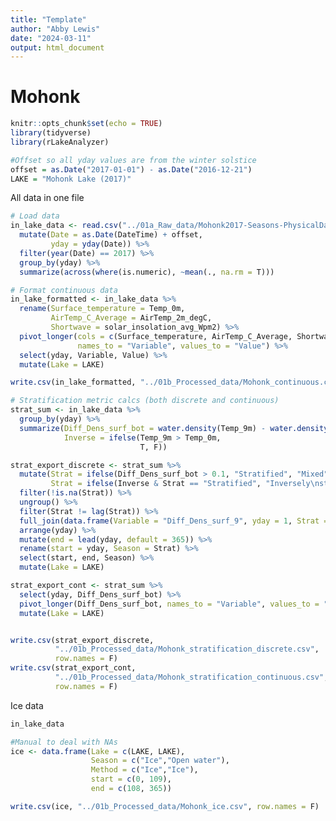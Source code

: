 ```yaml
---
title: "Template"
author: "Abby Lewis"
date: "2024-03-11"
output: html_document
---
```


# Mohonk

```r
knitr::opts_chunk$set(echo = TRUE)
library(tidyverse)
library(rLakeAnalyzer)

#Offset so all yday values are from the winter solstice
offset = as.Date("2017-01-01") - as.Date("2016-12-21")
LAKE = "Mohonk Lake (2017)"
```

All data in one file

```r
# Load data
in_lake_data <- read.csv("../01a_Raw_data/Mohonk2017-Seasons-PhysicalData.csv") %>%
  mutate(Date = as.Date(DateTime) + offset,
         yday = yday(Date)) %>%
  filter(year(Date) == 2017) %>%
  group_by(yday) %>%
  summarize(across(where(is.numeric), ~mean(., na.rm = T)))

# Format continuous data
in_lake_formatted <- in_lake_data %>%
  rename(Surface_temperature = Temp_0m,
         AirTemp_C_Average = AirTemp_2m_degC,
         Shortwave = solar_insolation_avg_Wpm2) %>%
  pivot_longer(cols = c(Surface_temperature, AirTemp_C_Average, Shortwave), 
               names_to = "Variable", values_to = "Value") %>%
  select(yday, Variable, Value) %>%
  mutate(Lake = LAKE)

write.csv(in_lake_formatted, "../01b_Processed_data/Mohonk_continuous.csv", row.names = F)

# Stratification metric calcs (both discrete and continuous)
strat_sum <- in_lake_data %>%
  group_by(yday) %>%
  summarize(Diff_Dens_surf_bot = water.density(Temp_9m) - water.density(Temp_0m),
            Inverse = ifelse(Temp_9m > Temp_0m,
                             T, F))

strat_export_discrete <- strat_sum %>%
  mutate(Strat = ifelse(Diff_Dens_surf_bot > 0.1, "Stratified", "Mixed"),
         Strat = ifelse(Inverse & Strat == "Stratified", "Inversely\nstratified", Strat)) %>%
  filter(!is.na(Strat)) %>%
  ungroup() %>%
  filter(Strat != lag(Strat)) %>%
  full_join(data.frame(Variable = "Diff_Dens_surf_9", yday = 1, Strat = "Mixed")) %>%
  arrange(yday) %>%
  mutate(end = lead(yday, default = 365)) %>%
  rename(start = yday, Season = Strat) %>%
  select(start, end, Season) %>%
  mutate(Lake = LAKE)

strat_export_cont <- strat_sum %>%
  select(yday, Diff_Dens_surf_bot) %>%
  pivot_longer(Diff_Dens_surf_bot, names_to = "Variable", values_to = "Value") %>%
  mutate(Lake = LAKE)


write.csv(strat_export_discrete, 
          "../01b_Processed_data/Mohonk_stratification_discrete.csv", 
          row.names = F)
write.csv(strat_export_cont, 
          "../01b_Processed_data/Mohonk_stratification_continuous.csv", 
          row.names = F)
```

Ice data

```r
in_lake_data

#Manual to deal with NAs
ice <- data.frame(Lake = c(LAKE, LAKE),
                  Season = c("Ice","Open water"),
                  Method = c("Ice","Ice"),
                  start = c(0, 109),
                  end = c(108, 365))

write.csv(ice, "../01b_Processed_data/Mohonk_ice.csv", row.names = F)
```
